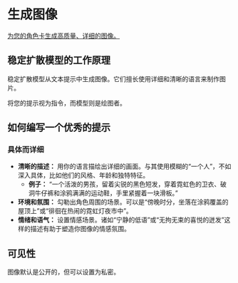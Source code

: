 # 生成图像

[为您的角色卡生成高质量、详细的图像。](https://openroleplay.ai/images)

## 稳定扩散模型的工作原理

稳定扩散模型从文本提示中生成图像。它们擅长使用详细和清晰的语言来制作图片。

将您的提示视为指令，而模型则是绘图者。

## 如何编写一个优秀的提示

### 具体而详细

- **清晰的描述：** 用你的语言描绘出详细的画面。与其使用模糊的“一个人”，不如深入具体，比如他们的风格、年龄和独特特征。
  - **例子：** “一个活泼的男孩，留着尖锐的黑色短发，穿着霓虹色的卫衣、破洞牛仔裤和涂鸦满满的运动鞋，手里紧握着一块滑板。”
- **环境和氛围：** 勾勒出角色周围的场景。可以是“傍晚时分，坐落在涂鸦覆盖的屋顶上”或“徘徊在热闹的霓虹灯夜市中”。
- **情绪和语气：** 设置情感场景。诸如“宁静的低语”或“无拘无束的喜悦的迸发”这样的描述有助于塑造你图像的情感氛围。

## 可见性

图像默认是公开的，但可以设置为私密。